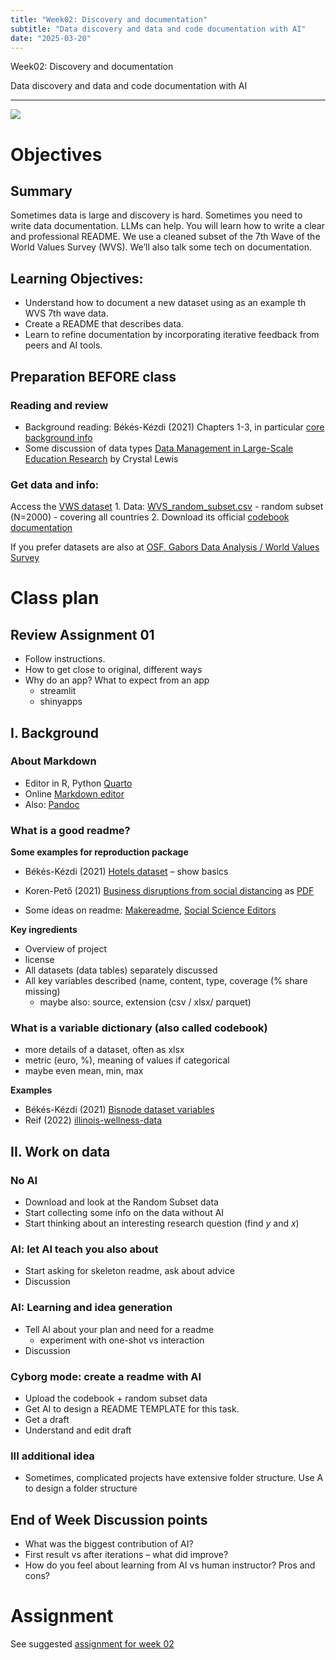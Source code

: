 ```yaml
---
title: "Week02: Discovery and documentation"
subtitle: "Data discovery and data and code documentation with AI"
date: "2025-03-20"
---
```


::: {.hero-section}
::: {.container}
::: {.hero-title}
Week02: Discovery and documentation
:::
::: {.hero-subtitle}
Data discovery and data and code documentation with AI
:::
:::
:::



---

![](../images/week2_pic.png)

# Objectives 

## Summary

Sometimes data is large and discovery is hard. Sometimes you need to write data documentation. LLMs can help. You will learn how to write a clear and professional README. We use a cleaned subset of the 7th Wave of the World Values Survey (WVS). We'll also talk some tech on documentation. 

## Learning Objectives:

* Understand how to document a new dataset using as an example th WVS 7th wave data.
* Create a README that describes data.
* Learn to refine documentation by incorporating iterative feedback from peers and AI tools.

## Preparation BEFORE class

### Reading and review

* Background reading: Békés-Kézdi (2021) Chapters 1-3, in particular [core background info](/week02/assets/da-background.html) 
* Some discussion of data types [Data Management in Large-Scale Education Research](https://datamgmtinedresearch.com/structure) by Crystal Lewis

  
### Get data and info: 

Access the [VWS dataset](/data/VWS)
1. Data: [WVS_random_subset.csv](/data/VWS/WVS_random_subset2000.csv) - random subset (N=2000) - covering all countries
2. Download its official [codebook documentation](/data/VWS/codebook.pdf) 

If you prefer datasets are also at [OSF, Gabors Data Analysis / World Values Survey](https://osf.io/mfd6s/)

# Class plan 

## Review Assignment 01

* Follow instructions.
* How to get close to original, different ways
* Why do an app? What to expect from an app
  * streamlit
  * shinyapps 

## I. Background

### About Markdown

* Editor in R, Python [Quarto](https://quarto.org/)
* Online [Markdown editor](https://jbt.github.io/markdown-editor/)
* Also: [Pandoc](https://pandoc.org/) 

### What is a good readme?

**Some examples for reproduction package**

* Békés-Kézdi (2021) [Hotels dataset](https://gabors-data-analysis.com/datasets/hotels-europe/) -- show basics
* Koren-Pető (2021) [Business disruptions from social distancing](https://zenodo.org/records/4016325/preview/README.md?include_deleted=0) as [PDF](https://zenodo.org/records/4016325/files/README.pdf?download=1)

* Some ideas on readme:  [Makereadme](https://www.makeareadme.com/), [Social Science Editors](https://social-science-data-editors.github.io/template_README/)


**Key ingredients**

* Overview of project
* license 
* All datasets (data tables) separately discussed
* All key variables described (name, content, type, coverage (% share missing)
  * maybe also: source, extension (csv / xlsx/ parquet)

### What is a variable dictionary (also called codebook)

* more details of a dataset, often as xlsx
* metric (euro, %), meaning of values if categorical
* maybe even mean, min, max

**Examples**

* Békés-Kézdi (2021) [Bisnode dataset variables](https://osf.io/9a3t4)
* Reif (2022) [illinois-wellness-data](https://github.com/reifjulian/illinois-wellness-data/blob/master/data/codebooks/firm_admin.codebook.txt)

## II. Work on data

### No AI

* Download and look at the Random Subset data
* Start collecting some info on the data without AI
* Start thinking about an interesting research question (find $y$ and $x$)

### AI: let AI teach you also about

* Start asking for skeleton readme, ask about advice 
* Discussion

### AI: Learning and idea generation

* Tell AI about your plan and need for a readme
  * experiment with one-shot vs interaction
* Discussion


### Cyborg mode: create a readme with AI

* Upload the codebook + random subset data
* Get AI to design a README TEMPLATE for this task. 
* Get a draft
* Understand and edit draft

### III additional idea

* Sometimes, complicated projects have extensive folder structure. Use A to design a folder structure

## End of Week Discussion points

* What was the biggest contribution of AI?
* First result vs after iterations -- what did improve? 
* How do you feel about learning from AI vs human instructor? Pros and cons?


# Assignment

See suggested [assignment for week 02](/assignments/assignment_02.html)